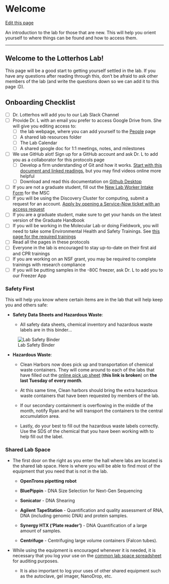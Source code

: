 # Welcome

[Edit this page](https://github.com/DrK-Lo/lotterhoslabprotocols/edit/main/general_welcome.qmd)

An introduction to the lab for those that are new. This will help you orient yourself to where things can be found and how to access them.

------------------------------------------------------------------------

## **Welcome to the Lotterhos Lab!** {.unnumbered}

This page will be a good start to getting yourself settled in the lab. If you have any questions after reading through this, don't be afraid to ask other members of the lab (and write the questions down so we can add it to this page :D).

## Onboarding Checklist
- [ ] Dr. Lotterhos will add you to our Lab Slack Channel
- [ ] Provide Dr. L with an email you prefer to access Google Drive from. She will give you editing access to:
    - [ ] the lab webpage, where you can add yourself to the [People](https://sites.google.com/site/katielotterhos/people) page
    - [ ] A shared lab resources folder 
    - [ ] The Lab Calendar
    - [ ] A shared google doc for 1:1 meetings, notes, and milestones
- [ ] We use GitHub alot! Sign up for a GitHub account and ask Dr. L to add you as a collaborator for this protocols page
    - [ ] Develop a firm understanding of Git and how it works. [Start with this document and linked readings](https://docs.github.com/en/get-started/onboarding/getting-started-with-your-github-account), but you may find videos online more helpful
    - [ ] Download and read this documentation on [Github Desktop](https://docs.github.com/en/desktop/installing-and-configuring-github-desktop/overview/getting-started-with-github-desktop)
- [ ] If you are not a graduate student, fill out the [New Lab Worker Intake Form](https://docs.google.com/forms/d/1fJL5c4q0njhx-3QZYBINOlyFPTbUniTHWx7ipzSPjq8/viewform?ts=61e85234&edit_requested=true) for the MSC
- [ ] If you will be using the Discovery Cluster for computing, submit a request for an account. [Apply by opening a Service-Now ticket with an access request](https://rc-docs.northeastern.edu/en/latest/welcome/gettinghelp.html#submit-a-ticket)
- [ ] If you are a graduate student, make sure to get your hands on the latest version of the Graduate Handbook
- [ ] If you will be working in the Molecular Lab or doing Fieldwork, you will need to take some Environmental Health and Safety Trainings. See [this page for the required trainings](https://drk-lo.github.io/lotterhoslabprotocols/general_GettingStarted.html#required-trainings-to-work-in-molecular-lab)
- [ ] Read all the pages in these protocols
- [ ] Everyone in the lab is encouraged to stay up-to-date on their first aid and CPR trainings
- [ ] If you are working on an NSF grant, you may be required to complete trainings with research compliance
- [ ] If you will be putting samples in the -80C freezer, ask Dr. L to add you to our Freezer App

### **Safety First** {.unnumbered}

This will help you know where certain items are in the lab that will help keep you and others safe:

-   **Safety Data Sheets and Hazardous Waste**:

    -   All safety data sheets, chemical inventory and hazardous waste labels are in this binder...

![Lab Safety Binder](img/labSafetyBinder.jpg)

-   **Hazardous Waste**:

    -   Clean Harbors now does pick up and transportation of chemical waste containers. They will come around to each of the labs that have filled out the [online pick up sheet](https://ehsa.nunet.neu.edu/neu_wp) (**this link is broken**) on **the last Tuesday of every month**.

    -   At this same time, Clean harbors should bring the extra hazardous waste containers that have been requested by members of the lab.

    -   If our secondary containment is overflowing in the middle of the month, notify Ryan and he will transport the containers to the central accumulation area.

    -   Lastly, do your best to fill out the hazardous waste labels correctly. Use the SDS of the chemical that you have been working with to help fill out the label.

### **Shared Lab Space** {.unnumbered}

-   The first door on the right as you enter the hall where labs are located is the shared lab space. Here is where you will be able to find most of the equipment that you need that is not in the lab.

    -   **OpenTrons pipetting robot**

    -   **BluePippin** - DNA Size Selection for Next-Gen Sequencing

    -   **Sonicator** - DNA Shearing

    -   **Agilent TapeStation** - Quantification and quality assessment of RNA, DNA (including genomic DNA) and protein samples.

    -   **Synergy HTX ('Plate reader')** - DNA Quantification of a large amount of samples.

    -   **Centrifuge** - Centrifuging large volume containers (Falcon tubes).

-   While using the equipment is encouraged whenever it is needed, it is necessary that you log your use on the [common lab space spreadsheet](https://docs.google.com/spreadsheets/d/1M0RQYTqQwLS7puzn443S4CVAufBNgKyocfamQ179edU/edit#gid=0) for auditing purposes.

    -   It is also important to log your uses of other shared equipment such as the autoclave, gel imager, NanoDrop, etc.

